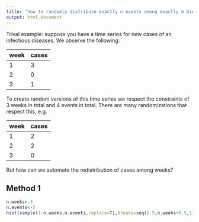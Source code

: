 ```yaml
---
title: "how to randomly distribute exactly n events among exactly m bins"
output: html_document
---
```

Trival example: suppose you have a time series for new cases of an infectious diseases. We observe the following:

week|cases
--|--
1|3
2|0
3|1

To create random versions of this time series we respect the constraints of 3 weeks in total and 4 events in total. There are many randomizations that respect this, e.g.

week|cases
--|--
1|2
2|2
3|0

But how can we automate the redistribution of cases among weeks?

## Method 1


```r
n.weeks<-3
n.events<-5
hist(sample(1:n.weeks,n.events,replace=T),breaks=seq(0.5,n.weeks+0.5,1),plot=F)$counts
```

